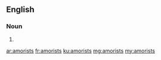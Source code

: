 ==English==

===Noun===
{{head|en|noun plural form}}

# {{plural of|amorist|lang=en}}

[[ar:amorists]]
[[fr:amorists]]
[[ku:amorists]]
[[mg:amorists]]
[[my:amorists]]
